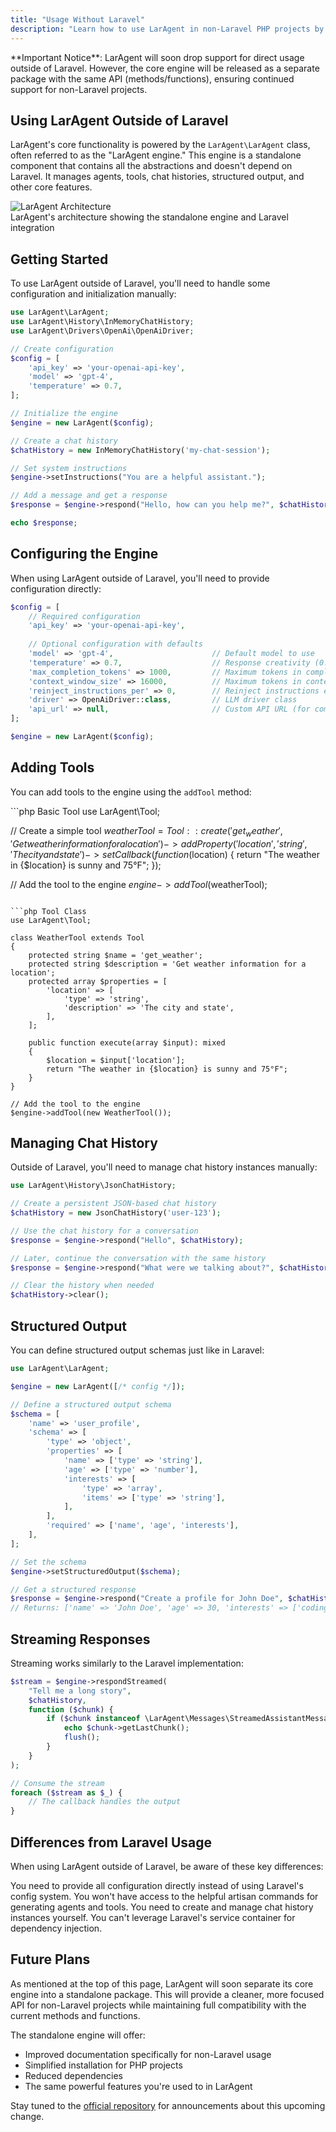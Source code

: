 ```yaml
---
title: "Usage Without Laravel"
description: "Learn how to use LarAgent in non-Laravel PHP projects by leveraging the standalone engine."
---
```


<Warning>
**Important Notice**: LarAgent will soon drop support for direct usage outside of Laravel. However, the core engine will be released as a separate package with the same API (methods/functions), ensuring continued support for non-Laravel projects.
</Warning>

## Using LarAgent Outside of Laravel

LarAgent's core functionality is powered by the `LarAgent\LarAgent` class, often referred to as the "LarAgent engine." This engine is a standalone component that contains all the abstractions and doesn't depend on Laravel. It manages agents, tools, chat histories, structured output, and other core features.

<Frame>
  <img src="/images/laragent-architecture.png" alt="LarAgent Architecture" />
  <figcaption>LarAgent's architecture showing the standalone engine and Laravel integration</figcaption>
</Frame>

## Getting Started

To use LarAgent outside of Laravel, you'll need to handle some configuration and initialization manually:

```php
use LarAgent\LarAgent;
use LarAgent\History\InMemoryChatHistory;
use LarAgent\Drivers\OpenAi\OpenAiDriver;

// Create configuration
$config = [
    'api_key' => 'your-openai-api-key',
    'model' => 'gpt-4',
    'temperature' => 0.7,
];

// Initialize the engine
$engine = new LarAgent($config);

// Create a chat history
$chatHistory = new InMemoryChatHistory('my-chat-session');

// Set system instructions
$engine->setInstructions("You are a helpful assistant.");

// Add a message and get a response
$response = $engine->respond("Hello, how can you help me?", $chatHistory);

echo $response;
```

## Configuring the Engine

When using LarAgent outside of Laravel, you'll need to provide configuration directly:

```php
$config = [
    // Required configuration
    'api_key' => 'your-openai-api-key',
    
    // Optional configuration with defaults
    'model' => 'gpt-4',                      // Default model to use
    'temperature' => 0.7,                    // Response creativity (0.0-2.0)
    'max_completion_tokens' => 1000,         // Maximum tokens in completion
    'context_window_size' => 16000,          // Maximum tokens in context window
    'reinject_instructions_per' => 0,        // Reinject instructions every N messages (0 = disabled)
    'driver' => OpenAiDriver::class,         // LLM driver class
    'api_url' => null,                       // Custom API URL (for compatible providers)
];

$engine = new LarAgent($config);
```

## Adding Tools

You can add tools to the engine using the `addTool` method:

<CodeGroup>
```php Basic Tool
use LarAgent\Tool;

// Create a simple tool
$weatherTool = Tool::create('get_weather', 'Get weather information for a location')
    ->addProperty('location', 'string', 'The city and state')
    ->setCallback(function($location) {
        return "The weather in {$location} is sunny and 75°F";
    });

// Add the tool to the engine
$engine->addTool($weatherTool);
```

```php Tool Class
use LarAgent\Tool;

class WeatherTool extends Tool
{
    protected string $name = 'get_weather';
    protected string $description = 'Get weather information for a location';
    protected array $properties = [
        'location' => [
            'type' => 'string',
            'description' => 'The city and state',
        ],
    ];
    
    public function execute(array $input): mixed
    {
        $location = $input['location'];
        return "The weather in {$location} is sunny and 75°F";
    }
}

// Add the tool to the engine
$engine->addTool(new WeatherTool());
```
</CodeGroup>

## Managing Chat History

Outside of Laravel, you'll need to manage chat history instances manually:

```php
use LarAgent\History\JsonChatHistory;

// Create a persistent JSON-based chat history
$chatHistory = new JsonChatHistory('user-123');

// Use the chat history for a conversation
$response = $engine->respond("Hello", $chatHistory);

// Later, continue the conversation with the same history
$response = $engine->respond("What were we talking about?", $chatHistory);

// Clear the history when needed
$chatHistory->clear();
```

## Structured Output

You can define structured output schemas just like in Laravel:

```php
use LarAgent\LarAgent;

$engine = new LarAgent([/* config */]);

// Define a structured output schema
$schema = [
    'name' => 'user_profile',
    'schema' => [
        'type' => 'object',
        'properties' => [
            'name' => ['type' => 'string'],
            'age' => ['type' => 'number'],
            'interests' => [
                'type' => 'array',
                'items' => ['type' => 'string'],
            ],
        ],
        'required' => ['name', 'age', 'interests'],
    ],
];

// Set the schema
$engine->setStructuredOutput($schema);

// Get a structured response
$response = $engine->respond("Create a profile for John Doe", $chatHistory);
// Returns: ['name' => 'John Doe', 'age' => 30, 'interests' => ['coding', 'hiking']]
```

## Streaming Responses

Streaming works similarly to the Laravel implementation:

```php
$stream = $engine->respondStreamed(
    "Tell me a long story",
    $chatHistory,
    function ($chunk) {
        if ($chunk instanceof \LarAgent\Messages\StreamedAssistantMessage) {
            echo $chunk->getLastChunk();
            flush();
        }
    }
);

// Consume the stream
foreach ($stream as $_) {
    // The callback handles the output
}
```

## Differences from Laravel Usage

When using LarAgent outside of Laravel, be aware of these key differences:

<CardGroup cols={2}>
  <Card title="Manual Configuration" icon="gear">
    You need to provide all configuration directly instead of using Laravel's config system.
  </Card>
  <Card title="No Artisan Commands" icon="terminal">
    You won't have access to the helpful artisan commands for generating agents and tools.
  </Card>
  <Card title="Manual Chat History" icon="history">
    You need to create and manage chat history instances yourself.
  </Card>
  <Card title="No Service Container" icon="box">
    You can't leverage Laravel's service container for dependency injection.
  </Card>
</CardGroup>

## Future Plans

<Note>
As mentioned at the top of this page, LarAgent will soon separate its core engine into a standalone package. This will provide a cleaner, more focused API for non-Laravel projects while maintaining full compatibility with the current methods and functions.
</Note>

The standalone engine will offer:

- Improved documentation specifically for non-Laravel usage
- Simplified installation for PHP projects
- Reduced dependencies
- The same powerful features you're used to in LarAgent

Stay tuned to the [official repository](https://github.com/MaestroError/LarAgent) for announcements about this upcoming change.
